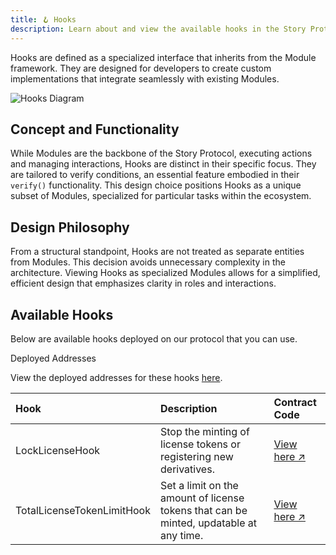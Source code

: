 ```yaml
---
title: 🪝 Hooks
description: Learn about and view the available hooks in the Story Protocol
---
```


Hooks are defined as a specialized interface that inherits from the Module framework. They are designed for developers to create custom implementations that integrate seamlessly with existing Modules.

<img
  src="https://files.readme.io/2ea34f7-Screenshot_2024-02-05_at_16.09.49.png"
  alt="Hooks Diagram"
  className="mx-auto"
/>

## Concept and Functionality

While Modules are the backbone of the Story Protocol, executing actions and managing interactions, Hooks are distinct in their specific focus. They are tailored to verify conditions, an essential feature embodied in their `verify()` functionality. This design choice positions Hooks as a unique subset of Modules, specialized for particular tasks within the ecosystem.

## Design Philosophy

From a structural standpoint, Hooks are not treated as separate entities from Modules. This decision avoids unnecessary complexity in the architecture. Viewing Hooks as specialized Modules allows for a simplified, efficient design that emphasizes clarity in roles and interactions.

## Available Hooks

Below are available hooks deployed on our protocol that you can use.

<Note>
  Deployed Addresses

View the deployed addresses for these hooks [here](/developers/deployed-smart-contracts#periphery-contracts).

</Note>

| Hook                       | Description                                                                            | Contract Code                                                                                                                   |
| :------------------------- | :------------------------------------------------------------------------------------- | :------------------------------------------------------------------------------------------------------------------------------ |
| LockLicenseHook            | Stop the minting of license tokens or registering new derivatives.                     | [View here ↗️](https://github.com/storyprotocol/protocol-periphery-v1/blob/main/contracts/hooks/LockLicenseHook.sol)            |
| TotalLicenseTokenLimitHook | Set a limit on the amount of license tokens that can be minted, updatable at any time. | [View here ↗️](https://github.com/storyprotocol/protocol-periphery-v1/blob/main/contracts/hooks/TotalLicenseTokenLimitHook.sol) |
